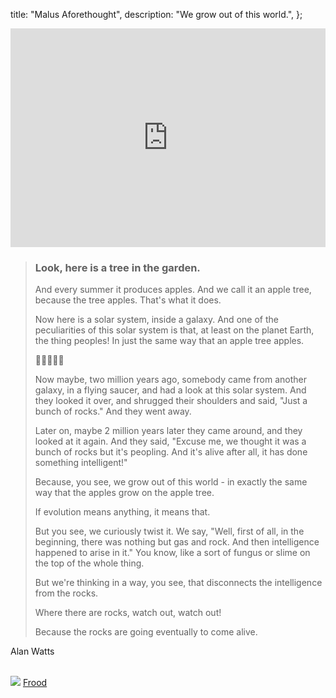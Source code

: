   title: "Malus Aforethought",
  description: "We grow out of this world.",
};

<iframe
  className="flush"
  width="100%"
  height="350"
  src="https://www.youtube.com/embed/JZbThJg6ehU"
  title="YouTube video player"
  frameborder="0"
  allow="accelerometer; autoplay; clipboard-write; encrypted-media; gyroscope; picture-in-picture"
  allowfullscreen
></iframe>

> ### Look, here is a tree in the garden.
>
> And every summer it produces apples. And we call it an apple tree, because the tree apples. That's what it does.
>
> Now here is a solar system, inside a galaxy. And one of the peculiarities of this solar system is that, at least on the planet Earth, the thing peoples! In just the same way that an apple tree apples.
>
> <p className="center">🍎🍏🍎🍏🍎</p>
>
> Now maybe, two million years ago, somebody came from another galaxy, in a flying saucer, and had a look at this solar system. And they looked it over, and shrugged their shoulders and said, "Just a bunch of rocks." And they went away.
>
> Later on, maybe 2 million years later they came around, and they looked at it again. And they said, "Excuse me, we thought it was a bunch of rocks but it's peopling. And it's alive after all, it has done something intelligent!"
>
> Because, you see, we grow out of this world - in exactly the same way that the apples grow on the apple tree.
>
> If evolution means anything, it means that.
>
> But you see, we curiously twist it. We say, "Well, first of all, in the beginning, there was nothing but gas and rock. And then intelligence happened to arise in it." You know, like a sort of fungus or slime on the top of the whole thing.
>
> But we're thinking in a way, you see, that disconnects the intelligence from the rocks.
>
> Where there are rocks, watch out, watch out!
>
> Because the rocks are going eventually to come alive.

<attr>Alan Watts</attr>

<br />
<img
  className="flush"
  src="/image/appleglow.sm.jpg"
  data-source="Bart - Flickr"
  data-link="https://secure.flickr.com/photos/cayusa/4402315029/"
  data-license="https://creativecommons.org/licenses/by-nc/2.0/"
/>

<a className="next" href="/read/frood">
  Frood
</a>
